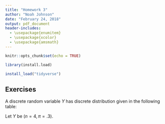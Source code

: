 ```yaml
---
title: "Homework 3"
author: "Noah Johnson"
date: "February 24, 2018"
output: pdf_document
header-includes:
  - \usepackage{enumitem}
  - \usepackage{xcolor}
  - \usepackage{amsmath}
---
```


```r
knitr::opts_chunk$set(echo = TRUE)

library(install.load)

install_load("tidyverse")
```

## Exercises

\textbf{5.2} A discrete random variable $Y$ has discrete distribution given in the following table:

\begin{tabular}{cc}
$y_i$ & $f(y_i)$ \rule[-1.5ex]{0pt}{0pt} \\
\hline\rule{0pt}{2.5ex}0 & .1 \\
1 & .2 \\
2 & .3 \\
5 & .4\rule[-1.5ex]{0pt}{0pt} \\
\hline\rule{0pt}{2.5ex}
\end{tabular}

\begin{enumerate}[label=(\alph*)]

\item \textbf{Calculate} $\mathbf{P(0 < Y < 2).}$

$$
P(0 < Y < 2) = P(Y = 1) = f(1) = .2
$$

\item \textbf{Calculate} $\mathbf{E(Y).}$

$$
\begin{aligned}
E(Y) = \sum\limits_{i}y_if(y_i) \\
= 0*.1 + 1*.2 + 2*.3 + 5*.4 = 2.8
\end{aligned}
$$

\item \textbf{Calculate} $\mathbf{Var(Y).}$

$$
Var(Y) = E((Y - E(Y))^2) = E(Y^2) - E(Y)^2
$$

$$
\begin{aligned}
E(Y^2) = \sum\limits_{i}y_i^2f(y_i) \\
= 0^2*.1 + 1^2*.2 + 2^2*.3 + 5^2*.4 = 11.4
\end{aligned}
$$

$$
\therefore Var(Y) = 11.4 - (2.8)^2 = 3.56
$$

\item \textbf{Let} $\mathbf{W = 3Y - 1.}$ \textbf{Calculate } $\mathbf{E(W).}$

$$
E(W) = E(3Y - 1) = 3E(Y) + E(-1) = 3*2.8 - 1 = 7.4
$$

\item \textbf{Calculate} $\mathbf{Var(W).}$

$$
E(W^2) = E((3Y-1)^2) = E(9Y^2 - 6Y + 1) = 9E(Y^2) - 6E(Y) + 1 = 9*11.4 -6*2.8 + 1 = 86.8
$$

$$
Var(W) = E(W^2) - E(W)^2 = 86.8 - 7.4^2 = 32.04
$$

\end{enumerate}

\textbf{5.4} Let $Y$ be \textit{binomial} ($n = 4, \pi = .3$).

\begin{enumerate}[label=(\alph*)]

\item \textbf{Calculate the mean and variance by filling in the following table:} 

```r
n <- 4
p <- 0.3
ys <- c(0,1,2,3,4)
fs <- dbinom(ys, n, p)
y.fs <- ys * fs
y.y.fs <- ys * ys * fs
sums <- c(sum(fs), sum(y.fs), sum(y.y.fs))
```

\begin{tabular}{cccc}
$y_i$ & $f(y_i)$ & $y_i \times f(y_i)$ & $y_i^2 \times f(y_i)$ \rule[-1.5ex]{0pt}{0pt} \\
\hline\rule{0pt}{2.5ex}`r ys[1]` & `r fs[1]` & `r y.fs[1]` & `r y.y.fs[1]` \\
`r ys[2]` & `r fs[2]` & `r y.fs[2]` & `r y.y.fs[2]` \\
`r ys[3]` & `r fs[3]` & `r y.fs[3]` & `r y.y.fs[3]` \\
`r ys[4]` & `r fs[4]` & `r y.fs[4]` & `r y.y.fs[4]` \\
`r ys[5]` & `r fs[5]` & `r y.fs[5]` & `r y.y.fs[5]` \\
\hline Sum & `r sums[1]` & `r sums[2]` & `r sums[3]` \\
\hline\rule{0pt}{2.5ex}
\end{tabular}

\begin{enumerate}[label=\roman*.]
\item $\mathbf{E(Y) = }$ `r sums[2]`

\item $\mathbf{Var(Y) = }$ $E(Y^2) - E(Y)^2$ = `r sums[3]` - `r sums[2]`$^2$ = `r sums[3] - sums[2]^2`
\end{enumerate}

\item \textbf{Calculate the mean and variance of Y using Equations 5.7 and 5.8, respectively. Do you get the same as you got in part (a)?}

\begin{equation} \tag{5.7}
E(Y|n,\pi) = n \pi
\end{equation}

\begin{equation} \tag{5.8}
Var(Y|n,\pi) = n \pi (1 - \pi)
\end{equation}

So $E(Y|n=4,\pi=0.3) = 4 * 0.3 = 1.2$,

and $Var(Y|n=4,\pi=0.3) = 4 * 0.3 * (1 - 0.3) = 0.84$.

These are indeed the same values we computed in part (a).
\end{enumerate}


